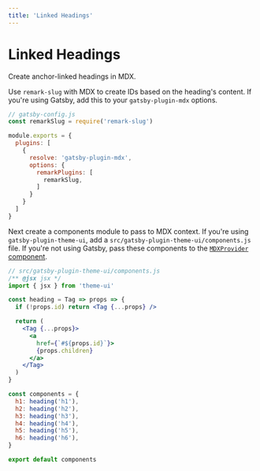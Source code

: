 ```yaml
---
title: 'Linked Headings'
---
```


# Linked Headings

Create anchor-linked headings in MDX.

Use `remark-slug` with MDX to create IDs based on the heading's content.
If you're using Gatsby, add this to your `gatsby-plugin-mdx` options.

```js
// gatsby-config.js
const remarkSlug = require('remark-slug')

module.exports = {
  plugins: [
    {
      resolve: 'gatsby-plugin-mdx',
      options: {
        remarkPlugins: [
          remarkSlug,
        ]
      }
    }
  ]
}
```

Next create a components module to pass to MDX context.
If you're using `gatsby-plugin-theme-ui`, add a `src/gatsby-plugin-theme-ui/components.js` file.
If you're not using Gatsby, pass these components to the [`MDXProvider` component](https://mdxjs.com/getting-started#mdxprovider).

```jsx
// src/gatsby-plugin-theme-ui/components.js
/** @jsx jsx */
import { jsx } from 'theme-ui'

const heading = Tag => props => {
  if (!props.id) return <Tag {...props} />

  return (
    <Tag {...props}>
      <a
        href={`#${props.id}`}>
        {props.children}
      </a>
    </Tag>
  )
}

const components = {
  h1: heading('h1'),
  h2: heading('h2'),
  h3: heading('h3'),
  h4: heading('h4'),
  h5: heading('h5'),
  h6: heading('h6'),
}

export default components
```
